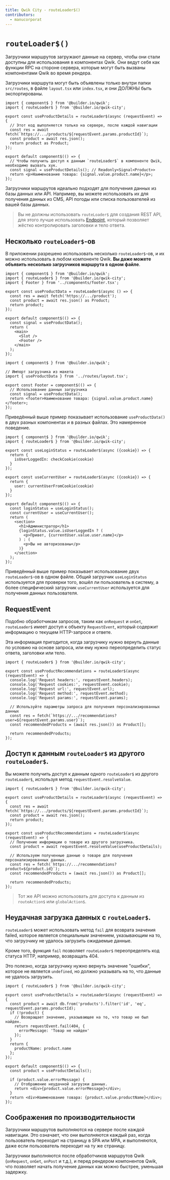 ```yaml
---
title: Qwik City - routeLoader$()
contributors:
  - manucorporat
---
```


# `routeLoader$()`

Загрузчики маршрутов загружают данные на сервер, чтобы они стали доступны для использования в компонентах Qwik. Они ведут себя как функции RPC на стороне сервера, которые могут быть вызваны компонентами Qwik во время рендера.

Загрузчики маршрута могут быть объявлены только внутри папки `src/routes`, в файле `layout.tsx` или `index.tsx`, и они ДОЛЖНЫ быть экспортированы.

```tsx /routeLoader$/ /useProductData/#a title="src/routes/product/[productId]/index.tsx"
import { component$ } from '@builder.io/qwik';
import { routeLoader$ } from '@builder.io/qwik-city';

export const useProductDetails = routeLoader$(async (requestEvent) => {
  // Этот код выполняется только на сервере, после каждой навигации
  const res = await fetch(`https://.../products/${requestEvent.params.productId}`);
  const product = await res.json();
  return product as Product;
});

export default component$(() => {
  // Чтобы получить доступ к данным `routeLoader$` в компоненте Qwik, необходимо вызвать хук.
  const signal = useProductDetails(); // Readonly<Signal<Product>>
  return <p>Наименование товара: {signal.value.product.name}</p>;
});
```

Загрузчики маршрутов идеально подходят для получения данных из базы данных или API. Например, вы можете использовать их для получения данных из CMS, API погоды или списка пользователей из вашей базы данных.

> Вы не должны использовать `routeLoader$` для создания REST API, для этого лучше использовать [Endpoint](/docs/(qwikcity)/endpoints/index.mdx), который позволяет жёстко контролировать заголовки и тело ответа.

## Несколько `routeLoader$`-ов

В приложении разрешено использовать несколько `routeLoader$`-ов, и их можно использовать в любом компоненте Qwik. **Вы даже можете объявить несколько загрузчиков маршрута в одном файле**.

```tsx title="src/routes/layout.tsx"
import { component$ } from '@builder.io/qwik';
import { routeLoader$ } from '@builder.io/qwik-city';
import { Footer } from '../components/footer.tsx';

export const useProductData = routeLoader$(async () => {
  const res = await fetch('https://.../product');
  const product = await res.json() as Product;
  return product;
});

export default component$(() => {
  const signal = useProductData();
  return (
    <main>
      <Slot />
      <Footer />
    </main>
  );
});
```

```tsx title="src/components/footer.tsx"
import { component$ } from '@builder.io/qwik';

// Импорт загрузчика из макета
import { useProductData } from '../routes/layout.tsx';

export const Footer = component$(() => {
  // Использование данных загрузчика
  const signal = useProductData();
  return <footer>Наименование товара: {signal.value.product.name}</footer>;
});
```

Приведённый выше пример показывает использование `useProductData()` в двух разных компонентах и в разных файлах. Это намеренное поведение.

```tsx title="src/routes/admin/index.tsx"
import { component$ } from '@builder.io/qwik';
import { routeLoader$ } from '@builder.io/qwik-city';

export const useLoginStatus = routeLoader$(async ({cookie}) => {
  return {
    isUserLoggedIn: checkCookie(cookie)
  }
});

export const useCurrentUser = routeLoader$(async ({cookie}) => {
  return {
    user: currentUserFromCookie(cookie)
  }
});

export default component$(() => {
  const loginStatus = useLoginStatus();
  const currentUser = useCurrentUser();
  return (
    <section>
      <h1>Администратор</h1>
      {loginStatus.value.isUserLoggedIn ? (
        <p>Привет, {currentUser.value.user.name}</p>
      ) : (
        <p>Вы не авторизованы</p>
      )}
    </section>
  );
});
```

Приведённый выше пример показывает использование двух `routeLoader$`-ов в одном файле. Общий загрузчик `useLoginStatus` используется для проверки того, вошёл ли пользователь в систему, а более специфический загрузчик `useCurrentUser` используется для получения данных пользователя.

## RequestEvent

Подобно обработчикам запросов, таким как `onRequest` и `onGet`, `routeLoader$` имеет доступ к объекту `RequestEvent`, который содержит информацию о текущем HTTP-запросе и ответе.

Эта информация пригодится, когда загрузчику нужно вернуть данные по условию на основе запроса, или ему нужно переопределить статус ответа, заголовки или тело.

```tsx /requestEvent/ title="src/routes/product/[user]/index.tsx"
import { routeLoader$ } from '@builder.io/qwik-city';

export const useProductRecommendations = routeLoader$(async (requestEvent) => {
  console.log('Request headers:', requestEvent.headers);
  console.log('Request cookies:', requestEvent.cookie);
  console.log('Request url:', requestEvent.url);
  console.log('Request method:', requestEvent.method);
  console.log('Request params:', requestEvent.params);

  // Используйте параметры запроса для получения персонализированных данных
  const res = fetch(`https://.../recommendations?user=${requestEvent.params.user}`);
  const recommendedProducts = (await res.json()) as Product[];

  return recommendedProducts;
});
```

## Доступ к данным `routeLoader$` из другого `routeLoader$`.

Вы можете получить доступ к данным одного `routeLoader$` из другого `routeLoader$`, используя метод `requestEvent.resolveValue`.

```tsx /requestEvent/ title="src/routes/product/[productId]/index.tsx"
import { routeLoader$ } from '@builder.io/qwik-city';

export const useProductDetails = routeLoader$(async (requestEvent) => {
  const res = await fetch(`https://.../products/${requestEvent.params.productId}`);
  const product = await res.json();
  return product;
});

export const useProductRecommendations = routeLoader$(async (requestEvent) => {
  // Получение информации о товаре из другого загрузчика.
  const product = await requestEvent.resolveValue(useProductDetails);

  // Используем полученные данные о товаре для получения персонализированных данных.
  const res = fetch(`https://.../recommendations?product=${product.id}`);
  const recommendedProducts = (await res.json()) as Product[];

  return recommendedProducts;
});
```

> Тот же API можно использовать для доступа к данным из `routeAction$` или `globalAction$`.

## Неудачная загрузка данных с `routeLoader$`.

`routeLoader$` может использовать метод `fail` для возврата значения failed, которое является специальным значением, указывающим на то, что загрузчику не удалось загрузить ожидаемые данные.

Кроме того, функция `fail` позволяет `routeLoader$` переопределять код статуса HTTP, например, возвращать 404.

Это полезно, когда загрузчику нужно вернуть значение "ошибки", которое не является `undefined`, но должно указывать на то, что данные не удалось загрузить.

```tsx /requestEvent.fail/ /errorMessage/#a title="src/routes/product/[productId]/index.tsx"
import { routeLoader$ } from '@builder.io/qwik-city';

export const useProductDetails = routeLoader$(async (requestEvent) => {
  const product = await db.from('products').filter('id', 'eq', requestEvent.params.productId);
  if (!product) {
    // Возвращает значение, указывающее на то, что товар не был найден.
    return requestEvent.fail(404, {
      errorMessage: 'Товар не найден'
    });
  }
  return {
    productName: product.name
  };
});

export default component$(() => {
  const product = useProductDetails();

  if (product.value.errorMessage) {
    // Отображение неудачной загрузки данных.
    return <div>{product.value.errorMessage}</div>;
  }
  return <div>Наименование товара: {product.value.productName}</div>;
});
```

## Соображения по производительности

Загрузчики маршрутов выполняются на сервере после каждой навигации. Это означает, что они выполняются каждый раз, когда пользователь переходит на страницу в SPA или MPA, и выполняются, даже если пользователь переходит на ту же страницу.

Загрузчики выполняются после обработчиков маршрутов Qwik (`onRequest`, `onGet`, `onPost` и т.д.), и перед рендером компонентов Qwik, что позволяет начать получение данных как можно быстрее, уменьшая задержку.
